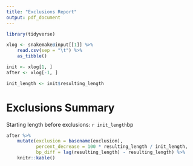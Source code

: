 ```yaml
---
title: "Exclusions Report"
output: pdf_document 
---
```


``` r
library(tidyverse)

xlog <- snakemake@input[[1]] %>%
    read.csv(sep = "\t") %>%
    as_tibble()

init <- xlog[1, ]
after <- xlog[-1, ]

init_length <- init$resulting_length

```

# Exclusions Summary

Starting length before exclusions: `r init_length`bp

``` r
after %>%
    mutate(exclusion = basename(exclusion),
           percent_decrease = 100 * resulting_length / init_length,
           bp_diff = lag(resulting_length) - resulting_length) %>%
    knitr::kable()
```
